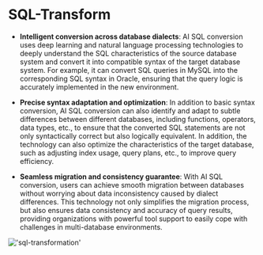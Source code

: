 # SQL-Transform

- **Intelligent conversion across database dialects**: AI SQL conversion uses deep learning and natural language processing technologies to deeply understand the SQL characteristics of the source database system and convert it into compatible syntax of the target database system.
For example, it can convert SQL queries in MySQL into the corresponding SQL syntax in Oracle, ensuring that the query logic is accurately implemented in the new environment.

- **Precise syntax adaptation and optimization**: In addition to basic syntax conversion, AI SQL conversion can also identify and adapt to subtle differences between different databases, including functions, operators, data types, etc., to ensure that the converted SQL statements are not only syntactically correct but also logically equivalent.
In addition, the technology can also optimize the characteristics of the target database, such as adjusting index usage, query plans, etc., to improve query efficiency.

- **Seamless migration and consistency guarantee**: With AI SQL conversion, users can achieve smooth migration between databases without worrying about data inconsistency caused by dialect differences.
This technology not only simplifies the migration process, but also ensures data consistency and accuracy of query results, providing organizations with powerful tool support to easily cope with challenges in multi-database environments.

!['sql-transformation'](/image/AI-image/sql-transformation.gif)